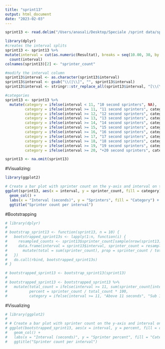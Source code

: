 ```yaml
---
title: "sprint13"
output: html_document
date: "2023-02-03"
---
```



```r

sprint13 <- read.delim("/Users/anasali/Desktop/Speciale /sprint data/sprint13b.txt", header = TRUE, sep = ",")

library(dplyr)
#creates the interval splits
sprint13 <- sprint13 %>% 
mutate(interval = cut(as.numeric(Resultat), breaks = seq(10.00, 30, by = 0.1), include.lowest = FALSE)) %>% 
  count(interval) 
colnames(sprint13)[2] <- "sprinter_count"

#modify the interval column
sprint13$interval <- as.character(sprint13$interval)
sprint13$interval <- gsub("\\(|\\]", "", sprint13$interval)
sprint13$interval <- stringr::str_replace_all(sprint13$interval, "[\\(\\),]", "-")

#categories
sprint13 <- sprint13 %>% 
  mutate(category = ifelse(interval < 11, "10 second sprinters", NA),
         category = ifelse(interval >= 11, "11 second sprinters", category),
         category = ifelse(interval >= 12, "12 second sprinters", category),
         category = ifelse(interval >= 13, "13 second sprinters", category),
         category = ifelse(interval >= 14, "14 second sprinters", category),
         category = ifelse(interval >= 15, "15 second sprinters", category),
         category = ifelse(interval >= 16, "16 second sprinters", category),
         category = ifelse(interval >= 17, "17 second sprinters", category),
         category = ifelse(interval >= 18, "18 second sprinters", category),
         category = ifelse(interval >= 19, "19 second sprinters", category),
         category = ifelse(interval >= 20, "+20 second sprinters", category))

sprint13 <- na.omit(sprint13)
```

#Visualizing:
```r
library(ggplot2)

# Create a bar plot with sprinter count on the y-axis and interval on the x-axis
ggplot(sprint13, aes(x = interval, y = sprinter_count, fill = category)) +
  geom_col() +
  labs(x = "Interval (seconds)", y = "Sprinters", fill = "Category") +
  ggtitle("Sprinter count per interval")
```

#Bootstrapping
```r
# library(dplyr)
# 
# bootstrap_sprint13 <- function(sprint13, n = 10) {
#   bootstrapped_sprint13s <- lapply(1:n, function(i) {
#     resampled_counts <- sprint13$sprinter_count[sample(nrow(sprint13), replace = TRUE)]
#     data.frame(interval = sprint13$interval, sprinter_count = resampled_counts) %>% 
#       mutate(total = sum(sprinter_count), prop = sprinter_count / total)
#   })
#   do.call(rbind, bootstrapped_sprint13s)
# }

# bootstrapped_sprint13 <- bootstrap_sprint13(sprint13)
# 
# bootstrapped_sprint13 <- bootstrapped_sprint13 %>% 
#   mutate(total_count = ifelse(interval >= 11, sum(sprinter_count[interval >= 11]), sum(sprinter_count[interval < 11])),
#          percent = sprinter_count / total_count * 100,
#          category = ifelse(interval >= 11, "Above 11 seconds", "Sub 11 seconds"))

```

#Visualizing

```r
# library(ggplot2)
# 
# # Create a bar plot with sprinter count on the y-axis and interval on the x-axis
# ggplot(bootstrapped_sprint13, aes(x = interval, y = percent, fill = category)) +
#   geom_col() +
#   labs(x = "Interval (seconds)", y = "Sprinter percent", fill = "Category") +
#   ggtitle("Sprinter count per interval")


```
